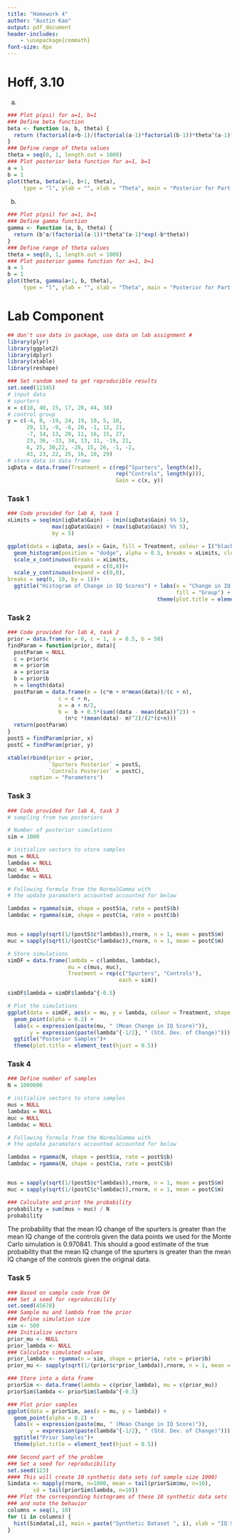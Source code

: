 ```yaml
---
title: "Homework 4"
author: "Austin Kao"
output: pdf_document
header-includes:
    - \usepackage{commath}
font-size: 8px
---
```


# Hoff, 3.10
a.
\begin{align*}
    p_\theta(\theta) &= \frac{1}{\beta(a,b)} \theta^{a-1} (1-\theta)^{b-1} I(\theta > 0)\\
    \psi &= \text{log}\left(\frac{\theta}{1-\theta}\right)\\
    \theta = h(\psi) &= \frac{e^\psi}{1+e^\psi}\\
    \frac{dh}{d\psi} &= \frac{e^\psi(1+e^\psi)-e^\psi(e^\psi)}{(1+e^\psi)^2} = \frac{e^\psi}{1+2e^\psi+e^{2\psi}}\\
    e^\psi &= e^{\text{log}\left(\frac{\theta}{1-\theta}\right)} = \frac{\theta}{1-\theta}\\
    \frac{dh}{d\psi} &= \frac{\frac{\theta}{1-\theta}}{1+2\left(\frac{\theta}{1-\theta}\right)+\left(\frac{\theta}{1-\theta}\right)^2} = \frac{\theta(1-\theta)}{(1-\theta)^2+2\theta(1-\theta)+\theta^2}=\frac{\theta-\theta^2}{1-2\theta + \theta^2+2\theta-2\theta^2+\theta^2}=\theta(1-\theta)\\
    p_\psi(\psi) &= p_\theta\left(h(\psi)\right) \times \abs{\frac{dh}{d\psi}} = p_\theta(\theta) \times \abs{\frac{dh}{d\psi}}\\
    p_\psi(\psi) &= \frac{1}{\beta(a,b)} \theta^{a-1} (1-\theta)^{b-1} I(\theta > 0) \times \abs{\theta(1-\theta)} = \frac{1}{\beta(a,b)} \theta^{a-1} (1-\theta)^{b-1} \theta(1-\theta) I(\theta > 0) \\
    p_\psi(\psi) &\propto \theta^{a-1} (1-\theta)^{b-1} \theta(1-\theta) I(\theta > 0) = \theta^a (1-\theta)^b I(\theta > 0)\\
    p_\psi(\psi) &\sim \text{Beta}(a+1, b+1)
\end{align*}

```r
### Plot p(psi) for a=1, b=1
### Define beta function
beta <- function (a, b, theta) {
  return (factorial(a+b-1)/(factorial(a-1)*factorial(b-1))*theta^(a-1)*(1-theta)^(b-1))
}
### Define range of theta values
theta = seq(0, 1, length.out = 1000)
### Plot posterior beta function for a=1, b=1
a = 1
b = 1
plot(theta, beta(a+1, b+1, theta),
     type = "l", ylab = "", xlab = "Theta", main = "Posterior for Part a")
```
b.
\begin{align*}
    p_\theta(\theta) &= \frac{b^a}{\Gamma(a)} \theta^{a-1} e^{-b\theta} I(\theta > 0)\\
    \psi &= \text{log}(\theta)\\
    \theta = h(\psi) &= e^\psi\\
    \frac{dh}{d\psi} &= e^\psi = e^{\text{log}(\theta)} = \theta\\
    p_\psi(\psi) &= p_\theta\left(h(\psi)\right) \times \abs{\frac{dh}{d\psi}} = p_\theta(\theta) \times \abs{\frac{dh}{d\psi}}\\
    p_\psi(\psi) &= \frac{b^a}{\Gamma(a)} \theta^{a-1} e^{-b\theta} I(\theta > 0) \times \abs{\theta} = \frac{b^a}{\Gamma(a)} \theta^{a-1} e^{-b\theta} \theta I(\theta > 0) \\
    p_\psi(\psi) &\propto \theta^{a} e^{-b\theta} I(\theta > 0)\\
    p_\psi(\psi) &\sim \text{Gamma}(a+1, b)
\end{align*}
```r
### Plot p(psi) for a=1, b=1
### Define gamma function
gamma <- function (a, b, theta) {
  return (b^a/(factorial(a-1))*theta^(a-1)*exp(-b*theta))
}
### Define range of theta values
theta = seq(0, 1, length.out = 1000)
### Plot posterior gamma function for a=1, b=1
a = 1
b = 1
plot(theta, gamma(a+1, b, theta),
     type = "l", ylab = "", xlab = "Theta", main = "Posterior for Part b")
```

# Lab Component

```r
## don't use data in package, use data on lab assignment #
library(plyr)
library(ggplot2)
library(dplyr)
library(xtable)
library(reshape)
```

```r
### Set random seed to get reproducible results
set.seed(12345)
# input data
# spurters
x = c(18, 40, 15, 17, 20, 44, 38)
# control group
y = c(-4, 0, -19, 24, 19, 10, 5, 10,
      29, 13, -9, -8, 20, -1, 12, 21,
      -7, 14, 13, 20, 11, 16, 15, 27,
      23, 36, -33, 34, 13, 11, -19, 21,
      6, 25, 30,22, -28, 15, 26, -1, -2,
      43, 23, 22, 25, 16, 10, 29)
# store data in data frame
iqData = data.frame(Treatment = c(rep("Spurters", length(x)),
                                  rep("Controls", length(y))),
                                  Gain = c(x, y))
```


### Task 1

```r
### Code provided for lab 4, task 1
xLimits = seq(min(iqData$Gain) - (min(iqData$Gain) %% 5),
              max(iqData$Gain) + (max(iqData$Gain) %% 5),
              by = 5)

ggplot(data = iqData, aes(x = Gain, fill = Treatment, colour = I("black"))) +
  geom_histogram(position = "dodge", alpha = 0.5, breaks = xLimits, closed = "left")+
  scale_x_continuous(breaks = xLimits,
                     expand = c(0,0))+
  scale_y_continuous(expand = c(0,0),
breaks = seq(0, 10, by = 1))+
  ggtitle("Histogram of Change in IQ Scores") + labs(x = "Change in IQ Score",
                                                     fill = "Group") +
                                               theme(plot.title = element_text(hjust = 0.5))
```

### Task 2

```r
### Code provided for lab 4, task 2
prior = data.frame(m = 0, c = 1, a = 0.5, b = 50)
findParam = function(prior, data){
  postParam = NULL
  c = prior$c
  m = prior$m
  a = prior$a
  b = prior$b
  n = length(data)
  postParam = data.frame(m = (c*m + n*mean(data))/(c + n),
                c = c + n,
                a = a + n/2,
                b =  b + 0.5*(sum((data - mean(data))^2)) +
                  (n*c *(mean(data)- m)^2)/(2*(c+n)))
  return(postParam)
}
postS = findParam(prior, x)
postC = findParam(prior, y)

```
```r
xtable(rbind(prior = prior,
             `Spurters Posterior` = postS,
             `Controls Posterior` = postC),
       caption = "Parameters")
```

### Task 3

```r
### Code provided for lab 4, task 3
# sampling from two posteriors

# Number of posterior simulations
sim = 1000

# initialize vectors to store samples
mus = NULL
lambdas = NULL
muc = NULL
lambdac = NULL

# Following formula from the NormalGamma with
# the update paramaters accounted accounted for below

lambdas = rgamma(sim, shape = postS$a, rate = postS$b)
lambdac = rgamma(sim, shape = postC$a, rate = postC$b)


mus = sapply(sqrt(1/(postS$c*lambdas)),rnorm, n = 1, mean = postS$m)
muc = sapply(sqrt(1/(postC$c*lambdac)),rnorm, n = 1, mean = postC$m)

# Store simulations
simDF = data.frame(lambda = c(lambdas, lambdac),
                   mu = c(mus, muc),
                   Treatment = rep(c("Spurters", "Controls"),
                                   each = sim))

simDF$lambda = simDF$lambda^{-0.5}

# Plot the simulations
ggplot(data = simDF, aes(x = mu, y = lambda, colour = Treatment, shape = Treatment)) +
  geom_point(alpha = 0.2) +
  labs(x = expression(paste(mu, " (Mean Change in IQ Score)")),
       y = expression(paste(lambda^{-1/2}, " (Std. Dev. of Change)")))  +
  ggtitle("Posterior Samples")+
  theme(plot.title = element_text(hjust = 0.5))
```

### Task 4

```r
### Define number of samples
N = 1000000

# initialize vectors to store samples
mus = NULL
lambdas = NULL
muc = NULL
lambdac = NULL

# Following formula from the NormalGamma with
# the update paramaters accounted accounted for below

lambdas = rgamma(N, shape = postS$a, rate = postS$b)
lambdac = rgamma(N, shape = postC$a, rate = postC$b)


mus = sapply(sqrt(1/(postS$c*lambdas)),rnorm, n = 1, mean = postS$m)
muc = sapply(sqrt(1/(postC$c*lambdac)),rnorm, n = 1, mean = postC$m)

### Calculate and print the probability
probability = sum(mus > muc) / N
probability
```
The probability that the mean IQ change of the spurters is greater than the mean IQ change of the controls given the data points we used for the Monte Carlo simulation is 0.970841. This should a good estimate of the true probability that the mean IQ change of the spurters is greater than the mean IQ change of the controls given the original data.

### Task 5

```r
### Based on sample code from OH
### Set a seed for reproducibility
set.seed(45678)
### Sample mu and lambda from the prior
### Define simulation size
sim <- 500
### Initialize vectors
prior_mu <- NULL
prior_lambda <- NULL
### Calculate simulated values
prior_lambda <- rgamma(n = sim, shape = prior$a, rate = prior$b)
prior_mu <- sapply(sqrt(1/(prior$c*prior_lambda)),rnorm, n = 1, mean = prior$m)

### Store into a data frame
priorSim <- data.frame(lambda = c(prior_lambda), mu = c(prior_mu))
priorSim$lambda <- priorSim$lambda^{-0.5}

### Plot prior samples
ggplot(data = priorSim, aes(x = mu, y = lambda)) +
  geom_point(alpha = 0.2) +
  labs(x = expression(paste(mu, " (Mean Change in IQ Score)")),
       y = expression(paste(lambda^{-1/2}, " (Std. Dev. of Change)")))  +
  ggtitle("Prior Samples")+
  theme(plot.title = element_text(hjust = 0.5))
```
```r
### Second part of the problem
### Set a seed for reproducibility
set.seed(123)
#### This will create 10 synthetic data sets (of sample size 1000)
Simdata <- mapply(rnorm, n=1000, mean = tail(priorSim$mu, n=10),
        sd = tail(priorSim$lambda, n=10))
### Plot the corresponding histograms of these 10 synthetic data sets
### and note the behavior
columns = seq(1, 10)
for (i in columns) {
  hist(Simdata[,i], main = paste("Synthetic Dataset ", i), xlab = "IQ Score Changes")
}
```
